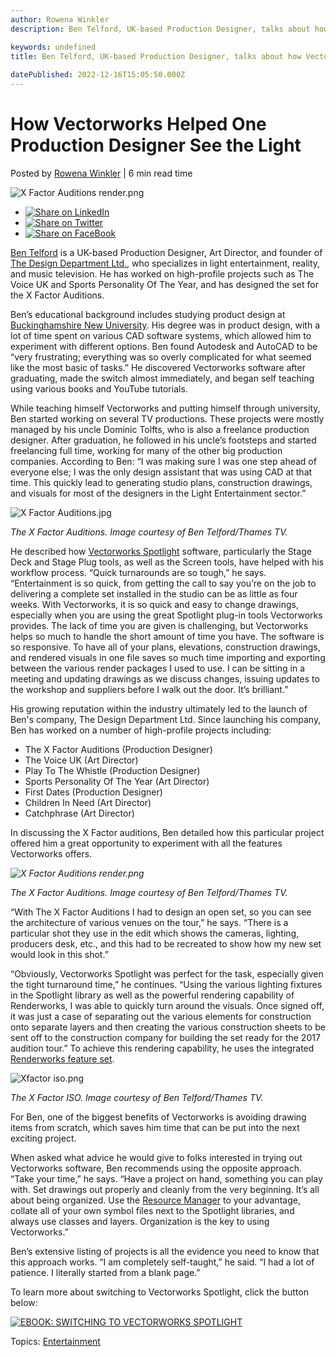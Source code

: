 ```yaml
---
author: Rowena Winkler
description: Ben Telford, UK-based Production Designer, talks about how Vectorworks software helped his career.

keywords: undefined
title: Ben Telford, UK-based Production Designer, talks about how Vectorworks software helped his career.
 
datePublished: 2022-12-16T15:05:50.000Z
---
```

  

# How Vectorworks Helped One Production Designer See the Light

 Posted by [Rowena Winkler](https://blog.vectorworks.net/author/rowena-winkler) | 6 min read time 

![X Factor Auditions render.png](https://blog.vectorworks.net/hubfs/Blog%20Images/170919/X%20Factor%20Auditions%20render.png) 

* [![Share on LinkedIn](https://2659751.fs1.hubspotusercontent-na1.net/hubfs/2659751/michaelDemo/share-LI.png)](http://www.linkedin.com/shareArticle?mini=true&url=https%3A%2F%2Fblog.vectorworks.net%2Ffrom-a-blank-page-to-the-itv-how-vectorworks-helped-one-production-designer-see-the-light)
* [![Share on Twitter](https://2659751.fs1.hubspotusercontent-na1.net/hubfs/2659751/michaelDemo/share-TW.png)](https://www.twitter.com/share?text=How%20Vectorworks%20Helped%20One%20Production%20Designer%20See%20the%20Light&url=https%3A%2F%2Fblog.vectorworks.net%2Ffrom-a-blank-page-to-the-itv-how-vectorworks-helped-one-production-designer-see-the-light&via=PMGTweets)
* [![Share on FaceBook](https://2659751.fs1.hubspotusercontent-na1.net/hubfs/2659751/michaelDemo/share-FB.png)](https://www.facebook.com/sharer/sharer.php?u=https%3A%2F%2Fblog.vectorworks.net%2Ffrom-a-blank-page-to-the-itv-how-vectorworks-helped-one-production-designer-see-the-light)

[Ben Telford](https://www.linkedin.com/in/ben-telford-b029201b/) is a UK-based Production Designer, Art Director, and founder of [The Design Department Ltd.](http://www.thedesigndepartment.tv/), who specializes in light entertainment, reality, and music television. He has worked on high-profile projects such as The Voice UK and Sports Personality Of The Year, and has designed the set for the X Factor Auditions. 

Ben’s educational background includes studying product design at [Buckinghamshire New University](https://bucks.ac.uk/home). His degree was in product design, with a lot of time spent on various CAD software systems, which allowed him to experiment with different options. Ben found Autodesk and AutoCAD to be “very frustrating; everything was so overly complicated for what seemed like the most basic of tasks.” He discovered Vectorworks software after graduating, made the switch almost immediately, and began self teaching using various books and YouTube tutorials. 

While teaching himself Vectorworks and putting himself through university, Ben started working on several TV productions. These projects were mostly managed by his uncle Dominic Tolfts, who is also a freelance production designer. After graduation, he followed in his uncle’s footsteps and started freelancing full time, working for many of the other big production companies. According to Ben: “I was making sure I was one step ahead of everyone else; I was the only design assistant that was using CAD at that time. This quickly lead to generating studio plans, construction drawings, and visuals for most of the designers in the Light Entertainment sector.”

![X Factor Auditions.jpg](https://blog.vectorworks.net/hs-fs/hubfs/Blog%20Images/170919_BenTelford/X%20Factor%20Auditions.jpg?width=1440&height=810&name=X%20Factor%20Auditions.jpg)

_The X Factor Auditions. Image courtesy of Ben Telford/Thames TV._ 

He described how [Vectorworks Spotlight](http://www.vectorworks.net/spotlight?utm%5Fcampaign=blog&utm%5Fsource=intext&utm%5Fmedium=planetvectorworks&utm%5Fcontent=telford091517) software, particularly the Stage Deck and Stage Plug tools, as well as the Screen tools, have helped with his workflow process. “Quick turnarounds are so tough,” he says. “Entertainment is so quick, from getting the call to say you’re on the job to delivering a complete set installed in the studio can be as little as four weeks. With Vectorworks, it is so quick and easy to change drawings, especially when you are using the great Spotlight plug-in tools Vectorworks provides. The lack of time you are given is challenging, but Vectorworks helps so much to handle the short amount of time you have. The software is so responsive. To have all of your plans, elevations, construction drawings, and rendered visuals in one file saves so much time importing and exporting between the various render packages I used to use. I can be sitting in a meeting and updating drawings as we discuss changes, issuing updates to the workshop and suppliers before I walk out the door. It’s brilliant.”

His growing reputation within the industry ultimately led to the launch of Ben's company, The Design Department Ltd. Since launching his company, Ben has worked on a number of high-profile projects including:

* The X Factor Auditions (Production Designer)
* The Voice UK (Art Director)
* Play To The Whistle (Production Designer)
* Sports Personality Of The Year (Art Director)
* First Dates (Production Designer)
* Children In Need (Art Director)
* Catchphrase (Art Director)

In discussing the X Factor auditions, Ben detailed how this particular project offered him a great opportunity to experiment with all the features Vectorworks offers.

_![X Factor Auditions render.png](https://blog.vectorworks.net/hs-fs/hubfs/Blog%20Images/170919/X%20Factor%20Auditions%20render.png?width=1024&name=X%20Factor%20Auditions%20render.png)_

_The X Factor Auditions. Image courtesy of Ben Telford/Thames TV._ 

“With The X Factor Auditions I had to design an open set, so you can see the architecture of various venues on the tour,” he says. “There is a particular shot they use in the edit which shows the cameras, lighting, producers desk, etc., and this had to be recreated to show how my new set would look in this shot.” 

“Obviously, Vectorworks Spotlight was perfect for the task, especially given the tight turnaround time,” he continues. “Using the various lighting fixtures in the Spotlight library as well as the powerful rendering capability of Renderworks, I was able to quickly turn around the visuals. Once signed off, it was just a case of separating out the various elements for construction onto separate layers and then creating the various construction sheets to be sent off to the construction company for building the set ready for the 2017 audition tour.” To achieve this rendering capability, he uses the integrated [Renderworks feature set](http://www.vectorworks.net/products/features/renderworks?utm%5Fcampaign=blog&utm%5Fsource=intext&utm%5Fmedium=planetvectorworks&utm%5Fcontent=telford091517). 

![Xfactor iso.png](https://blog.vectorworks.net/hs-fs/hubfs/Blog%20Images/170919_BenTelford/Xfactor%20iso.png?width=1024&name=Xfactor%20iso.png)

_The X Factor ISO. Image courtesy of Ben Telford/Thames TV._

For Ben, one of the biggest benefits of Vectorworks is avoiding drawing items from scratch, which saves him time that can be put into the next exciting project. 

When asked what advice he would give to folks interested in trying out Vectorworks software, Ben recommends using the opposite approach. “Take your time,” he says. “Have a project on hand, something you can play with. Set drawings out properly and cleanly from the very beginning. It’s all about being organized. Use the [Resource Manager](https://www.youtube.com/watch?v=4Z5yiPgLckM) to your advantage, collate all of your own symbol files next to the Spotlight libraries, and always use classes and layers. Organization is the key to using Vectorworks.”

Ben’s extensive listing of projects is all the evidence you need to know that this approach works. “I am completely self-taught,” he said. “I had a lot of patience. I literally started from a blank page.”

To learn more about switching to Vectorworks Spotlight, click the button below:

[![EBOOK: SWITCHING TO VECTORWORKS SPOTLIGHT](https://no-cache.hubspot.com/cta/default/3018241/5200ef93-e87a-48b6-8815-a487032a229e.png)](https://cta-redirect.hubspot.com/cta/redirect/3018241/5200ef93-e87a-48b6-8815-a487032a229e) 

 Topics: [Entertainment](https://blog.vectorworks.net/topic/entertainment) 

  